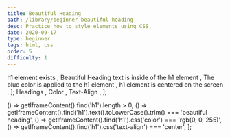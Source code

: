```yaml
---
title: Beautiful Heading
path: /library/beginner-beautiful-heading
desc: Practice how to style elements using CSS.
date: 2020-09-17
type: beginner
tags: html, css
order: 5
difficulty: 1
---
```



  <Text size="small" color="#FAFAFA">
    h1 element exists
  </Text>,
  <Text size="small" color="#FAFAFA">
    Beautiful Heading text is inside of the h1 element
  </Text>,
  <Text size="small" color="#FAFAFA">
    The blue color is applied to the h1 element
  </Text>,
  <Text size="small" color="#FAFAFA">
    h1 element is centered on the screen
  </Text>,
];

  <Link size="small" href="https://www.w3schools.com/tags/tag_hn.asp">
    Headings
  </Link>,
  <Link size="small" href="https://www.w3schools.com/cssref/pr_text_color.asp">
    Color
  </Link>,
  <Link
    size="small"
    href="https://www.w3schools.com/cssref/pr_text_text-align.ASP"
  >
    Text-Align
  </Link>,
];

  () => getIframeContent().find('h1').length > 0,
  () =>
    getIframeContent().find('h1').text().toLowerCase().trim() ===
    'beautiful heading',
  () => getIframeContent().find('h1').css('color') === 'rgb(0, 0, 255)',
  () => getIframeContent().find('h1').css('text-align') === 'center',
];

<Post>
  <CodeEditor
    tasks={tasksListData}
    help={helpListData}
    tabs={tabs}
    tests={tests}
    result={`"Beautiful Heading" text is created using h1 element, has a blue color, and is centered on the screen.`}
    nextChallengeLink="/library/beginner-external-link"
  />
</Post>

